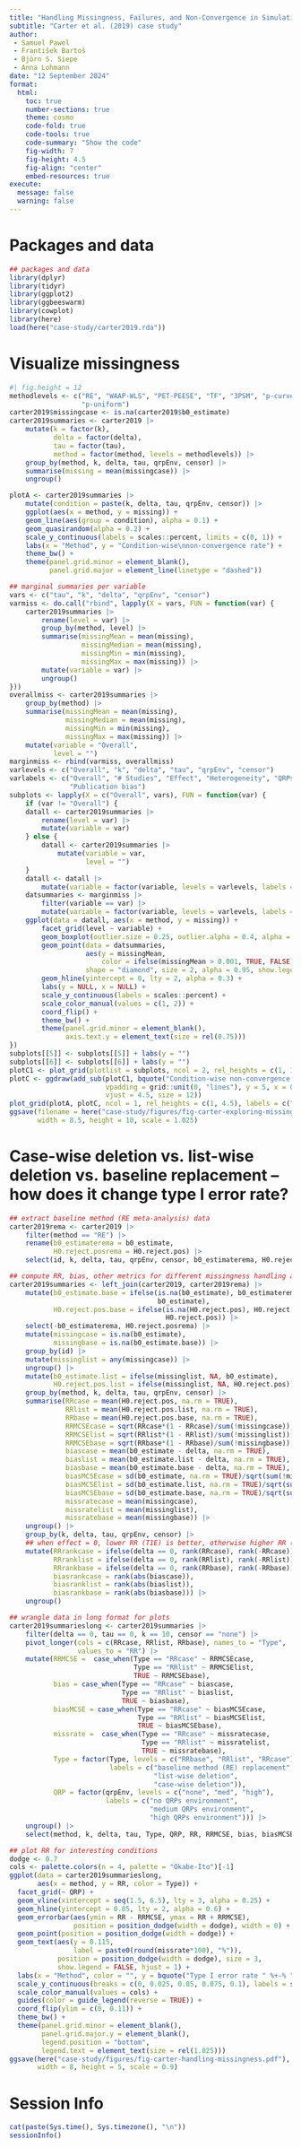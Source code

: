 ```yaml
---
title: "Handling Missingness, Failures, and Non-Convergence in Simulation Studies"
subtitle: "Carter et al. (2019) case study"
author: 
 - Samuel Pawel
 - František Bartoš
 - Björn S. Siepe
 - Anna Lohmann
date: "12 September 2024"
format:
  html:
    toc: true
    number-sections: true
    theme: cosmo
    code-fold: true
    code-tools: true
    code-summary: "Show the code"
    fig-width: 7
    fig-height: 4.5
    fig-align: "center"
    embed-resources: true
execute:
  message: false
  warning: false
---
```


# Packages and data

```r
## packages and data
library(dplyr)
library(tidyr)
library(ggplot2)
library(ggbeeswarm)
library(cowplot)
library(here)
load(here("case-study/carter2019.rda"))
```

# Visualize missingness

```r
#| fig.height = 12
methodlevels <- c("RE", "WAAP-WLS", "PET-PEESE", "TF", "3PSM", "p-curve",
                  "p-uniform")
carter2019$missingcase <- is.na(carter2019$b0_estimate)
carter2019summaries <- carter2019 |>
    mutate(k = factor(k),
           delta = factor(delta),
           tau = factor(tau),
           method = factor(method, levels = methodlevels)) |>
    group_by(method, k, delta, tau, qrpEnv, censor) |>
    summarise(missing = mean(missingcase)) |>
    ungroup()

plotA <- carter2019summaries |>
    mutate(condition = paste(k, delta, tau, qrpEnv, censor)) |>
    ggplot(aes(x = method, y = missing)) +
    geom_line(aes(group = condition), alpha = 0.1) +
    geom_quasirandom(alpha = 0.2) +
    scale_y_continuous(labels = scales::percent, limits = c(0, 1)) +
    labs(x = "Method", y = "Condition-wise\nnon-convergence rate") +
    theme_bw() +
    theme(panel.grid.minor = element_blank(),
          panel.grid.major = element_line(linetype = "dashed"))

## marginal summaries per variable
vars <- c("tau", "k", "delta", "qrpEnv", "censor")
varmiss <- do.call("rbind", lapply(X = vars, FUN = function(var) {
    carter2019summaries |>
        rename(level = var) |>
        group_by(method, level) |>
        summarise(missingMean = mean(missing),
                  missingMedian = mean(missing),
                  missingMin = min(missing),
                  missingMax = max(missing)) |>
        mutate(variable = var) |>
        ungroup()
}))
overallmiss <- carter2019summaries |>
    group_by(method) |>
    summarise(missingMean = mean(missing),
              missingMedian = mean(missing),
              missingMin = min(missing),
              missingMax = max(missing)) |>
    mutate(variable = "Overall",
           level = "")
marginmiss <- rbind(varmiss, overallmiss)
varlevels <- c("Overall", "k", "delta", "tau", "qrpEnv", "censor")
varlabels <- c("Overall", "# Studies", "Effect", "Heterogeneity", "QRPs",
               "Publication bias")
subplots <- lapply(X = c("Overall", vars), FUN = function(var) {
    if (var != "Overall") {
    datall <- carter2019summaries |>
        rename(level = var) |>
        mutate(variable = var)
    } else {
        datall <- carter2019summaries |>
            mutate(variable = var,
                   level = "")
    }
    datall <- datall |>
        mutate(variable = factor(variable, levels = varlevels, labels = varlabels))
    datsummaries <- marginmiss |>
        filter(variable == var) |>
        mutate(variable = factor(variable, levels = varlevels, labels = varlabels))
    ggplot(data = datall, aes(x = method, y = missing)) +
        facet_grid(level ~ variable) +
        geom_boxplot(outlier.size = 0.25, outlier.alpha = 0.4, alpha = 0.9) +
        geom_point(data = datsummaries,
                   aes(y = missingMean,
                       color = ifelse(missingMean > 0.001, TRUE, FALSE)),
                   shape = "diamond", size = 2, alpha = 0.95, show.legend = FALSE) +
        geom_hline(yintercept = 0, lty = 2, alpha = 0.3) +
        labs(y = NULL, x = NULL) +
        scale_y_continuous(labels = scales::percent) +
        scale_color_manual(values = c(1, 2)) +
        coord_flip() +
        theme_bw() +
        theme(panel.grid.minor = element_blank(),
              axis.text.y = element_text(size = rel(0.75)))
})
subplots[[5]] <- subplots[[5]] + labs(y = "")
subplots[[6]] <- subplots[[6]] + labs(y = "")
plotC1 <- plot_grid(plotlist = subplots, ncol = 2, rel_heights = c(1, 1.25, 1))
plotC <- ggdraw(add_sub(plotC1, bquote("Condition-wise non-convergence rate"),
                        vpadding = grid::unit(0, "lines"), y = 5, x = 0.5,
                        vjust = 4.5, size = 12))
plot_grid(plotA, plotC, ncol = 1, rel_heights = c(1, 4.5), labels = c("A", "B"))
ggsave(filename = here("case-study/figures/fig-carter-exploring-missingness.pdf"),
       width = 8.5, height = 10, scale = 1.025)
```


# Case-wise deletion vs. list-wise deletion vs. baseline replacement -- how does it change type I error rate?

```r
## extract baseline method (RE meta-analysis) data
carter2019rema <- carter2019 |>
    filter(method == "RE") |>
    rename(b0_estimaterema = b0_estimate,
           H0.reject.posrema = H0.reject.pos) |>
    select(id, k, delta, tau, qrpEnv, censor, b0_estimaterema, H0.reject.posrema)

## compute RR, bias, other metrics for different missingness handling approaches
carter2019summaries <- left_join(carter2019, carter2019rema) |>
    mutate(b0_estimate.base = ifelse(is.na(b0_estimate), b0_estimaterema,
                                     b0_estimate),
           H0.reject.pos.base = ifelse(is.na(H0.reject.pos), H0.reject.posrema,
                                       H0.reject.pos)) |>
    select(-b0_estimaterema, H0.reject.posrema) |>
    mutate(missingcase = is.na(b0_estimate),
           missingbase = is.na(b0_estimate.base)) |>
    group_by(id) |>
    mutate(missinglist = any(missingcase)) |>
    ungroup() |>
    mutate(b0_estimate.list = ifelse(missinglist, NA, b0_estimate),
           H0.reject.pos.list = ifelse(missinglist, NA, H0.reject.pos)) |>
    group_by(method, k, delta, tau, qrpEnv, censor) |>
    summarise(RRcase = mean(H0.reject.pos, na.rm = TRUE),
              RRlist = mean(H0.reject.pos.list, na.rm = TRUE),
              RRbase = mean(H0.reject.pos.base, na.rm = TRUE),
              RRMCSEcase = sqrt(RRcase*(1 - RRcase)/sum(!missingcase)),
              RRMCSElist = sqrt(RRlist*(1 - RRlist)/sum(!missinglist)),
              RRMCSEbase = sqrt(RRbase*(1 - RRbase)/sum(!missingbase)),
              biascase = mean(b0_estimate - delta, na.rm = TRUE),
              biaslist = mean(b0_estimate.list - delta, na.rm = TRUE),
              biasbase = mean(b0_estimate.base - delta, na.rm = TRUE),
              biasMCSEcase = sd(b0_estimate, na.rm = TRUE)/sqrt(sum(!missingcase)),
              biasMCSElist = sd(b0_estimate.list, na.rm = TRUE)/sqrt(sum(!missinglist)),
              biasMCSEbase = sd(b0_estimate.base, na.rm = TRUE)/sqrt(sum(!missingbase)),
              missratecase = mean(missingcase),
              missratelist = mean(missinglist),
              missratebase = mean(missingbase)) |>
    ungroup() |>
    group_by(k, delta, tau, qrpEnv, censor) |>
    ## when effect = 0, lower RR (T1E) is better, otherwise higher RR (power) is better
    mutate(RRrankcase = ifelse(delta == 0, rank(RRcase), rank(-RRcase)),
           RRranklist = ifelse(delta == 0, rank(RRlist), rank(-RRlist)),
           RRrankbase = ifelse(delta == 0, rank(RRbase), rank(-RRbase)),
           biasrankcase = rank(abs(biascase)),
           biasranklist = rank(abs(biaslist)),
           biasrankbase = rank(abs(biasbase))) |>
    ungroup()

## wrangle data in long format for plots
carter2019summarieslong <- carter2019summaries |>
    filter(delta == 0, tau == 0, k == 10, censor == "none") |>
    pivot_longer(cols = c(RRcase, RRlist, RRbase), names_to = "Type",
                 values_to = "RR") |>
    mutate(RRMCSE =  case_when(Type == "RRcase" ~ RRMCSEcase,
                               Type == "RRlist" ~ RRMCSElist,
                               TRUE ~ RRMCSEbase),
           bias = case_when(Type == "RRcase" ~ biascase,
                            Type == "RRlist" ~ biaslist,
                            TRUE ~ biasbase),
           biasMCSE = case_when(Type == "RRcase" ~ biasMCSEcase,
                                Type == "RRlist" ~ biasMCSElist,
                                TRUE ~ biasMCSEbase),
           missrate =  case_when(Type == "RRcase" ~ missratecase,
                                 Type == "RRlist" ~ missratelist,
                                 TRUE ~ missratebase),
           Type = factor(Type, levels = c("RRbase", "RRlist", "RRcase"),
                         labels = c("baseline method (RE) replacement",
                                    "list-wise deletion",
                                    "case-wise deletion")),
           QRP = factor(qrpEnv, levels = c("none", "med", "high"),
                        labels = c("no QRPs environment",
                                   "medium QRPs environment",
                                   "high QRPs environment"))) |>
    ungroup() |>
    select(method, k, delta, tau, Type, QRP, RR, RRMCSE, bias, biasMCSE, missrate)

## plot RR for interesting conditions
dodge <- 0.7
cols <- palette.colors(n = 4, palette = "Okabe-Ito")[-1]
ggplot(data = carter2019summarieslong,
       aes(x = method, y = RR, color = Type)) +
  facet_grid(~ QRP) +
  geom_vline(xintercept = seq(1.5, 6.5), lty = 3, alpha = 0.25) +
  geom_hline(yintercept = 0.05, lty = 2, alpha = 0.6) +
  geom_errorbar(aes(ymin = RR - RRMCSE, ymax = RR + RRMCSE),
                position = position_dodge(width = dodge), width = 0) +
  geom_point(position = position_dodge(width = dodge)) +
  geom_text(aes(y = 0.115,
                label = paste0(round(missrate*100), "%")),
            position = position_dodge(width = dodge), size = 3,
            show.legend = FALSE, hjust = 1) +
  labs(x = "Method", color = "", y = bquote("Type I error rate " %+-% "MCSE")) +
  scale_y_continuous(breaks = c(0, 0.025, 0.05, 0.075, 0.1), labels = scales::percent) +
  scale_color_manual(values = cols) +
  guides(color = guide_legend(reverse = TRUE)) +
  coord_flip(ylim = c(0, 0.11)) +
  theme_bw() +
  theme(panel.grid.minor = element_blank(),
        panel.grid.major.y = element_blank(),
        legend.position = "bottom",
        legend.text = element_text(size = rel(1.025)))
ggsave(here("case-study/figures/fig-carter-handling-missingness.pdf"),
       width = 8, height = 5, scale = 0.9)
```

# Session Info
```r
cat(paste(Sys.time(), Sys.timezone(), "\n"))
sessionInfo()
```
